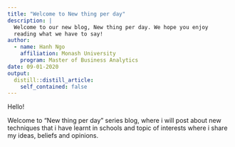 ```yaml
---
title: "Welcome to New thing per day"
description: |
  Welcome to our new blog, New thing per day. We hope you enjoy 
  reading what we have to say!
author:
  - name: Hanh Ngo
    affiliation: Monash University
    program: Master of Business Analytics
date: 09-01-2020
output:
  distill::distill_article:
    self_contained: false
---
```


Hello!

Welcome to "New thing per day" series blog, where i will post about new techniques that i have learnt in schools and topic of interests where i share my ideas, beliefs and opinions.
